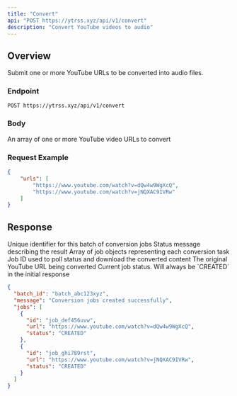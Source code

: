 ```yaml
---
title: "Convert"
api: "POST https://ytrss.xyz/api/v1/convert"
description: "Convert YouTube videos to audio"
---
```


## Overview

Submit one or more YouTube URLs to be converted into audio files.

### Endpoint

```
POST https://ytrss.xyz/api/v1/convert
```

### Body

<ParamField body="urls" type="string[]" required>
  An array of one or more YouTube video URLs to convert
</ParamField>

### Request Example

```json
{
    "urls": [
        "https://www.youtube.com/watch?v=dQw4w9WgXcQ",
        "https://www.youtube.com/watch?v=jNQXAC9IVRw"
    ]
}
```

## Response

<ResponseField name="batch_id" type="string">
  Unique identifier for this batch of conversion jobs
</ResponseField>

<ResponseField name="message" type="string">
  Status message describing the result
</ResponseField>

<ResponseField name="jobs" type="object[]">
  Array of job objects representing each conversion task

  <Expandable title="Job Object">
    <ResponseField name="id" type="string">
      Job ID used to poll status and download the converted content
    </ResponseField>
    <ResponseField name="url" type="string">
      The original YouTube URL being converted
    </ResponseField>
    <ResponseField name="status" type="string">
      Current job status. Will always be `CREATED` in the initial response
    </ResponseField>
  </Expandable>
</ResponseField>

<ResponseExample>

```json 200 Success
{
  "batch_id": "batch_abc123xyz",
  "message": "Conversion jobs created successfully",
  "jobs": [
    {
      "id": "job_def456uvw",
      "url": "https://www.youtube.com/watch?v=dQw4w9WgXcQ",
      "status": "CREATED"
    },
    {
      "id": "job_ghi789rst",
      "url": "https://www.youtube.com/watch?v=jNQXAC9IVRw",
      "status": "CREATED"
    }
  ]
}
```

</ResponseExample>